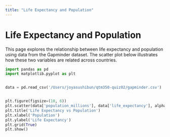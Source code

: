 ```yaml
---
title: "Life Expectancy and Population"
---
```


# Life Expectancy and Population

This page explores the relationship between life expectancy and population using data from the Gapminder dataset. The scatter plot below illustrates how these two variables are related across countries.

```python

import pandas as pd
import matplotlib.pyplot as plt


data = pd.read_csv('/Users/joyasushibun/qtm350-quiz02/gapminder.csv')


plt.figure(figsize=(10, 6))
plt.scatter(data['population_millions'], data['life_expectancy'], alpha=0.7)
plt.title('Life Expectancy vs Population')
plt.xlabel('Population')
plt.ylabel('Life Expectancy')
plt.grid(True)
plt.show()
```

